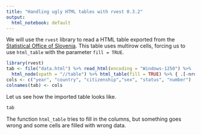 ```yaml
---
title: "Handling ugly HTML tables with rvest 0.3.2"
output:
  html_notebook: default
---
```


We will use the `rvest` library to read a HTML table exported from the [Statistical Office of Slovenia](http://pxweb.stat.si/pxweb/Dialog/varval.asp?ma=05N3218S&ti=&path=../Database/Dem_soc/05_prebivalstvo/40_selitve/20_05N32_soc_ek_znac_odsel/&lang=2). This table uses multirow cells, forcing us to use `html_table` with the parameter `fill = TRUE`.

```r
library(rvest)
tab <- file("data.html") %>% read_html(encoding = "Windows-1250") %>%
  html_node(xpath = "//table") %>% html_table(fill = TRUE) %>% { .[-nrow(.), ] }
cols <- c("year", "country", "citizenship","sex", "status", "number")
colnames(tab) <- cols
```

Let us see how the imported table looks like.

```r
tab
```

The function `html_table` tries to fill in the columns, but something goes wrong and some cells are filled with wrong data.
